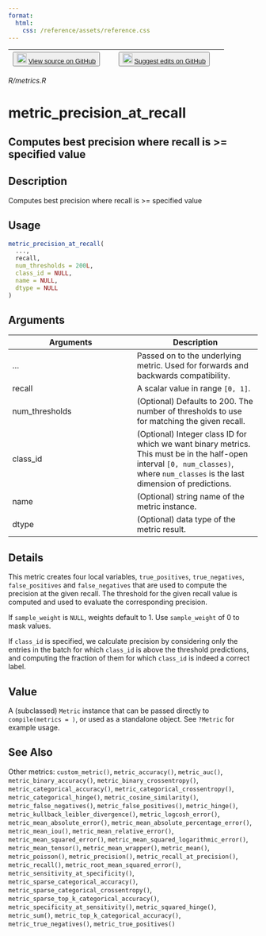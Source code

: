```yaml
---
format:
  html:
    css: /reference/assets/reference.css
---
```


| <button class="button"> ![](/reference/assets/GitHub-Mark-32px.png){width="20"} [View source on GitHub](https://github.com/rstudio/keras//blob/main/R/metrics.R) </button> | <button class="button"> ![](/reference/assets/GitHub-Mark-32px.png){width="20"} [Suggest edits on GitHub](https://github.com/rstudio/keras//edit/main/R/metrics.R) </button> |
|:------------------------------:|:--------------------------------------:|

*R/metrics.R*

# metric_precision_at_recall

## Computes best precision where recall is >= specified value

## Description
Computes best precision where recall is >= specified value 


## Usage
```r
metric_precision_at_recall( 
  ..., 
  recall, 
  num_thresholds = 200L, 
  class_id = NULL, 
  name = NULL, 
  dtype = NULL 
) 
```

## Arguments
|Arguments|Description|
|---|---|
| ... | Passed on to the underlying metric. Used for forwards and backwards compatibility. |
| recall | A scalar value in range `[0, 1]`. |
| num_thresholds | (Optional) Defaults to 200. The number of thresholds to use for matching the given recall. |
| class_id | (Optional) Integer class ID for which we want binary metrics. This must be in the half-open interval `[0, num_classes)`, where `num_classes` is the last dimension of predictions. |
| name | (Optional) string name of the metric instance. |
| dtype | (Optional) data type of the metric result. |

## Details

This metric creates four local variables, `true_positives`, `true_negatives`, `false_positives` and `false_negatives` that are used to compute the precision at the given recall. The threshold for the given recall value is computed and used to evaluate the corresponding precision. 

If `sample_weight` is `NULL`, weights default to 1. Use `sample_weight` of 0 to mask values. 

If `class_id` is specified, we calculate precision by considering only the entries in the batch for which `class_id` is above the threshold predictions, and computing the fraction of them for which `class_id` is indeed a correct label. 


## Value
A (subclassed) `Metric` instance that can be passed directly to `compile(metrics = )`, or used as a standalone object. See `?Metric` for example usage. 



## See Also
Other metrics:  `custom_metric()`, `metric_accuracy()`, `metric_auc()`, `metric_binary_accuracy()`, `metric_binary_crossentropy()`, `metric_categorical_accuracy()`, `metric_categorical_crossentropy()`, `metric_categorical_hinge()`, `metric_cosine_similarity()`, `metric_false_negatives()`, `metric_false_positives()`, `metric_hinge()`, `metric_kullback_leibler_divergence()`, `metric_logcosh_error()`, `metric_mean_absolute_error()`, `metric_mean_absolute_percentage_error()`, `metric_mean_iou()`, `metric_mean_relative_error()`, `metric_mean_squared_error()`, `metric_mean_squared_logarithmic_error()`, `metric_mean_tensor()`, `metric_mean_wrapper()`, `metric_mean()`, `metric_poisson()`, `metric_precision()`, `metric_recall_at_precision()`, `metric_recall()`, `metric_root_mean_squared_error()`, `metric_sensitivity_at_specificity()`, `metric_sparse_categorical_accuracy()`, `metric_sparse_categorical_crossentropy()`, `metric_sparse_top_k_categorical_accuracy()`, `metric_specificity_at_sensitivity()`, `metric_squared_hinge()`, `metric_sum()`, `metric_top_k_categorical_accuracy()`, `metric_true_negatives()`, `metric_true_positives()`

